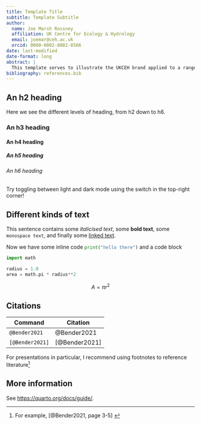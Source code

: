```yaml
---
title: Template Title
subtitle: Template Subtitle
author:
  name: Joe Marsh Rossney
  affiliation: UK Centre for Ecology & Hydrology
  email: joemar@ceh.ac.uk
  orcid: 0000-0002-8082-8566
date: last-modified
date-format: long
abstract: |
  This template serves to illustrate the UKCEH brand applied to a range of document formats.
bibliography: references.bib
---
```


## An h2 heading

Here we see the different levels of heading, from h2 down to h6.

### An h3 heading

#### An h4 heading

##### An h5 heading

###### An h6 heading

::: {.content-visible when-format="html" unless-format="revealjs"}
Try toggling between light and dark mode using the switch in the top-right corner!
:::

## Different kinds of text

This sentence contains some _italicised text_, some **bold text**, some `monospace text`, and finally some [linked text](https://github.com/ukceh-rse/brand-yml).

Now we have some inline code `print("hello there")`{.python} and a code block

```python
import math

radius = 1.0
area = math.pi * radius**2
```

$$
A = \pi r^2
$$

## Citations

| Command | Citation |
| --- | --- |
| `@Bender2021` | @Bender2021 |
| `[@Bender2021]` | [@Bender2021] |

For presentations in particular, I recommend using footnotes to reference literature^[For example, [@Bender2021, page 3-5] ]

## More information

See [https://quarto.org/docs/guide/](https://quarto.org/docs/guide/).
